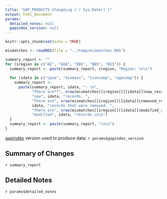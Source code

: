 ```yaml
---
title: "GAP_PRODUCTS ChangeLog (`r Sys.Date()`)"
output: html_document
params:
  detailed_notes: null
  gapindex_version: null
---
```


```r
knitr::opts_chunk$set(echo = TRUE)
```

```r
mismatches <- readRDS(file = "../temp/mismatches.RDS")

summary_report <- ""
for (iregion in c("AI", "GOA", "EBS", "NBS", "BSS")) {
  summary_report <- paste(summary_report, iregion, "Region: \n\n")
  
  for (idata in c("cpue", "biomass", "sizecomp", "agecomp")) {
    summary_report <- 
      paste(summary_report, idata, ": \n",
            "There are**", nrow(mismatches[[iregion]][[idata]]$new_records), 
            "new", idata, "records. ",
            "There are", nrow(mismatches[[iregion]][[idata]]$removed_records),
            idata, "records that were removed. ",
            "There are", nrow(mismatches[[iregion]][[idata]]$modified_records),
            "modified", idata, "records.\n\n")
  }
  summary_report <- paste(summary_report, "\n\n")
}

```

[gapindex](https://afsc-gap-products.github.io/gapindex/) version used to produce data: `r params$gapindex_version`. 

## Summary of Changes
`r summary_report`

## Detailed Notes
`r params$detailed_notes`
